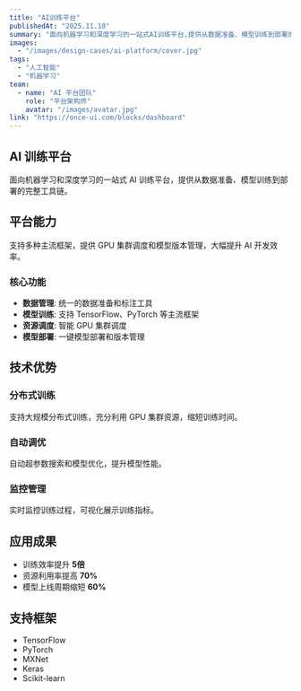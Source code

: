 ```yaml
---
title: "AI训练平台"
publishedAt: "2025.11.18"
summary: "面向机器学习和深度学习的一站式AI训练平台,提供从数据准备、模型训练到部署的完整工具链。支持多种主流框架,提供GPU集群调度和模型版本管理,大幅提升AI开发效率。"
images:
  - "/images/design-cases/ai-platform/cover.jpg"
tags:
  - "人工智能"
  - "机器学习"
team:
  - name: "AI 平台团队"
    role: "平台架构师"
    avatar: "/images/avatar.jpg"
link: "https://once-ui.com/blocks/dashboard"
---
```


## AI 训练平台

面向机器学习和深度学习的一站式 AI 训练平台，提供从数据准备、模型训练到部署的完整工具链。

## 平台能力

支持多种主流框架，提供 GPU 集群调度和模型版本管理，大幅提升 AI 开发效率。

### 核心功能

- **数据管理**: 统一的数据准备和标注工具
- **模型训练**: 支持 TensorFlow、PyTorch 等主流框架
- **资源调度**: 智能 GPU 集群调度
- **模型部署**: 一键模型部署和版本管理

## 技术优势

### 分布式训练

支持大规模分布式训练，充分利用 GPU 集群资源，缩短训练时间。

### 自动调优

自动超参数搜索和模型优化，提升模型性能。

### 监控管理

实时监控训练过程，可视化展示训练指标。

## 应用成果

- 训练效率提升 **5倍**
- 资源利用率提高 **70%**
- 模型上线周期缩短 **60%**

## 支持框架

- TensorFlow
- PyTorch
- MXNet
- Keras
- Scikit-learn

